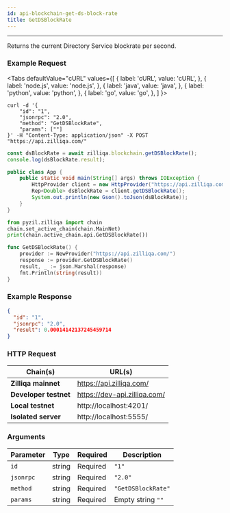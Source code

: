 ```yaml
---
id: api-blockchain-get-ds-block-rate
title: GetDSBlockRate
---
```


---
Returns the current Directory Service blockrate per second.

### Example Request



<Tabs
  defaultValue="cURL"
  values={[
    { label: 'cURL', value: 'cURL', },
    { label: 'node.js', value: 'node.js', },
    { label: 'java', value: 'java', },
    { label: 'python', value: 'python', },
    { label: 'go', value: 'go', },
  ]
}>

<TabItem value="cURL">

```shell
curl -d '{
    "id": "1",
    "jsonrpc": "2.0",
    "method": "GetDSBlockRate",
    "params": [""]
}' -H "Content-Type: application/json" -X POST "https://api.zilliqa.com/"
```
</TabItem>
<TabItem value="node.js">

```js
const dsBlockRate = await zilliqa.blockchain.getDSBlockRate();
console.log(dsBlockRate.result);
```
</TabItem>
<TabItem value="java">

```java
public class App {
    public static void main(String[] args) throws IOException {
        HttpProvider client = new HttpProvider("https://api.zilliqa.com/");
        Rep<Double> dsBlockRate = client.getDSBlockRate();
        System.out.println(new Gson().toJson(dsBlockRate));
    }
}
```
</TabItem>
<TabItem value="python">

```python
from pyzil.zilliqa import chain
chain.set_active_chain(chain.MainNet)
print(chain.active_chain.api.GetDSBlockRate())
```
</TabItem>

<TabItem value="go">

```go
func GetDSBlockRate() {
	provider := NewProvider("https://api.zilliqa.com/")
	response := provider.GetDSBlockRate()
	result, _ := json.Marshal(response)
	fmt.Println(string(result))
}
```
</TabItem>
</Tabs>


### Example Response

```json
{
  "id": "1",
  "jsonrpc": "2.0",
  "result": 0.00014142137245459714
}
```

### HTTP Request

| Chain(s)              | URL(s)                       |
| --------------------- | ---------------------------- |
| **Zilliqa mainnet**   | https://api.zilliqa.com/     |
| **Developer testnet** | https://dev-api.zilliqa.com/ |
| **Local testnet**     | http://localhost:4201/       |
| **Isolated server**   | http://localhost:5555/       |

### Arguments

| Parameter | Type   | Required | Description        |
| --------- | ------ | -------- | ------------------ |
| `id`      | string | Required | `"1"`              |
| `jsonrpc` | string | Required | `"2.0"`            |
| `method`  | string | Required | `"GetDSBlockRate"` |
| `params`  | string | Required | Empty string `""`  |